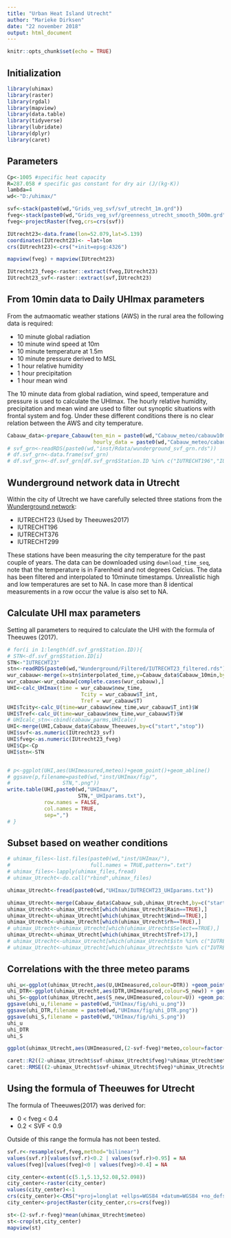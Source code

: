```yaml
---
title: "Urban Heat Island Utrecht"
author: "Marieke Dirksen"
date: "22 november 2018"
output: html_document
---
```


```r
knitr::opts_chunk$set(echo = TRUE)
```

## Initialization
```r
library(uhimax)
library(raster)
library(rgdal)
library(mapview)
library(data.table)
library(tidyverse)
library(lubridate)
library(dplyr)
library(caret)
```

## Parameters

```r
Cp<-1005 #specific heat capacity
R=287.058 # specific gas constant for dry air (J/(kg·K))
lambda=4
wd<-"D:/uhimax/"

svf<-stack(paste0(wd,"Grids_veg_svf/svf_utrecht_1m.grd"))
fveg<-stack(paste0(wd,"Grids_veg_svf/greenness_utrecht_smooth_500m.grd"))
fveg<-projectRaster(fveg,crs=crs(svf))

IUtrecht23<-data.frame(lon=52.079,lat=5.139)
coordinates(IUtrecht23)<- ~lat+lon
crs(IUtrecht23)<-crs("+init=epsg:4326")

mapview(fveg) + mapview(IUtrecht23)

IUtrecht23_fveg<-raster::extract(fveg,IUtrecht23)
IUtrecht23_svf<-raster::extract(svf,IUtrecht23)
```

## From 10min data to Daily UHImax parameters

From the autmaomatic weather stations (AWS) in the rural area the following data is required:

* 10 minute global radiation
* 10 minute wind speed at 10m
* 10 minute temperature at 1.5m
* 10 minute pressure derived to MSL
* 1 hour relative humidity
* 1 hour precipitation 
* 1 hour mean wind

The 10 minute data from global radiation, wind speed, temperature and pressure is used to calculate the UHImax. The hourly relative humidity, precipitation and mean wind are used to filter out synoptic situations with frontal system and fog. Under these different conditions there is no clear relation between the AWS and city temperature.


```r
Cabauw_data<-prepare_Cabauw(ten_min = paste0(wd,"Cabauw_meteo/cabauw10min.csv"),
                            hourly_data = paste0(wd,"Cabauw_meteo/cabauw_hourly.csv"))
# svf_grn<-readRDS(paste0(wd,"inst/Rdata/wunderground_svf_grn.rds"))
# df.svf_grn<-data.frame(svf_grn)
# df.svf_grn<-df.svf_grn[df.svf_grn$Station.ID %in% c("IUTRECHT196","IUTRECHT376","IUTRECHT299"),]

```

## Wunderground network data in Utrecht
Within the city of Utrecht we have carefully selected three stations from the [Wunderground network](www.wunderground.com):

* IUTRECHT23 (Used by Theeuwes2017)
* IUTRECHT196
* IUTRECHT376
* IUTRECHT299

These stations have been measuring the city temperature for the past couple of years. The data can be downloaded using `download_time_seq`, note that the temperature is in Farenheid and not degrees Celcius. The data has been filtered and interpolated to 10minute timestamps. Unrealistic high and low temperatures are set to NA. In case more than 8 identical measurements in a row occur the value is also set to NA.

## Calculate UHI max parameters 

Setting all parameters to required to calculate the UHI with the formula of Theeuwes (2017). 

```r
# for(i in 1:length(df.svf_grn$Station.ID)){
# STN<-df.svf_grn$Station.ID[i]
STN<-"IUTRECHT23"
stn<-readRDS(paste0(wd,"Wunderground/Filtered/IUTRECHT23_filtered.rds"))
wur_cabauw<-merge(x=stn$interpolated_time,y=Cabauw_data$Cabauw_10min,by.x="new_time",by.y="time")
wur_cabauw<-wur_cabauw[complete.cases(wur_cabauw),]
UHI<-calc_UHImax(time = wur_cabauw$new_time,
                        Tcity = wur_cabauw$T_int,
                        Tref = wur_cabauw$T)
UHI$Tcity<-calc_U(time=wur_cabauw$new_time,wur_cabauw$T_int)$W
UHI$Tref<-calc_U(time=wur_cabauw$new_time,wur_cabauw$T)$W
# UHIcalc_stn<-cbind(cabauw_parms,UHIcalc)
UHI<-merge(UHI,Cabauw_data$Cabauw_Theeuwes,by=c("start","stop"))
UHI$svf<-as.numeric(IUtrecht23_svf)
UHI$fveg<-as.numeric(IUtrecht23_fveg)
UHI$Cp<-Cp
UHI$stn<-STN


# p<-ggplot(UHI,aes(UHImeasured,meteo))+geom_point()+geom_abline()
# ggsave(p,filename=paste0(wd,"inst/UHImax/fig/",
#                 STN,".png"))
write.table(UHI,paste0(wd,"UHImax/",
                       STN,"_UHIparams.txt"),
            row.names = FALSE,
            col.names = TRUE,
            sep=",")
# }
```

## Subset based on weather conditions
```r
# uhimax_files<-list.files(paste0(wd,"inst/UHImax/"),
#                          full.names = TRUE,pattern=".txt")
# uhimax_files<-lapply(uhimax_files,fread)
# uhimax_Utrecht<-do.call("rbind",uhimax_files)

uhimax_Utrecht<-fread(paste0(wd,"UHImax/IUTRECHT23_UHIparams.txt"))

uhimax_Utrecht<-merge(Cabauw_data$Cabauw_sub,uhimax_Utrecht,by=c("start","stop"))
uhimax_Utrecht<-uhimax_Utrecht[which(uhimax_Utrecht$Rain==TRUE),]
uhimax_Utrecht<-uhimax_Utrecht[which(uhimax_Utrecht$Wind==TRUE),]
uhimax_Utrecht<-uhimax_Utrecht[which(uhimax_Utrecht$rh==TRUE),]
# uhimax_Utrecht<-uhimax_Utrecht[which(uhimax_Utrecht$Select==TRUE),]
uhimax_Utrecht<-uhimax_Utrecht[which(uhimax_Utrecht$Tref>17),]
# uhimax_Utrecht<-uhimax_Utrecht[which(uhimax_Utrecht$stn %in% c("IUTRECHT23")),]
# uhimax_Utrecht<-uhimax_Utrecht[which(uhimax_Utrecht$stn %in% c("IUTRECHT23","IUTRECHT196","IUTRECHT376","IUTRECHT299")),]
```

## Correlations with the three meteo params
```r
uhi_u<-ggplot(uhimax_Utrecht,aes(U,UHImeasured,colour=DTR)) +geom_point() + scale_color_gradientn(colours = terrain.colors(20))
uhi_DTR<-ggplot(uhimax_Utrecht,aes(DTR,UHImeasured,colour=S_new)) + geom_point()+scale_color_gradientn(colours = heat.colors(20))
uhi_S<-ggplot(uhimax_Utrecht,aes(S_new,UHImeasured,colour=U)) +geom_point() + geom_point()+scale_color_gradientn(colours = topo.colors(20))
ggsave(uhi_u,filename = paste0(wd,"UHImax/fig/uhi_u.png"))
ggsave(uhi_DTR,filename = paste0(wd,"UHImax/fig/uhi_DTR.png"))
ggsave(uhi_S,filename = paste0(wd,"UHImax/fig/uhi_S.png"))
uhi_u
uhi_DTR
uhi_S

ggplot(uhimax_Utrecht,aes(UHImeasured,(2-svf-fveg)*meteo,colour=factor(stn))) +geom_point() +geom_abline() +xlim(0,10)+ylim(0,10)

caret::R2((2-uhimax_Utrecht$svf-uhimax_Utrecht$fveg)*uhimax_Utrecht$meteo,uhimax_Utrecht$UHImeasured)
caret::RMSE((2-uhimax_Utrecht$svf-uhimax_Utrecht$fveg)*uhimax_Utrecht$meteo,uhimax_Utrecht$UHImeasured)
```
## Using the formula of Theeuwes for Utrecht

The formula of Theeuwes(2017) was derived for:

* 0 < fveg < 0.4
* 0.2 < SVF < 0.9

Outside of this range the formula has not been tested.
```r
svf.r<-resample(svf,fveg,method="bilinear")
values(svf.r)[values(svf.r)<0.2 | values(svf.r)>0.95] = NA
values(fveg)[values(fveg)<0 | values(fveg)>0.4] = NA

city_center<-extent(c(5.1,5.13,52.08,52.098))
city_center<-raster(city_center)
values(city_center)<-1
crs(city_center)<-CRS("+proj=longlat +ellps=WGS84 +datum=WGS84 +no_defs")
city_center<-projectRaster(city_center,crs=crs(fveg))

st<-(2-svf.r-fveg)*mean(uhimax_Utrecht$meteo)
st<-crop(st,city_center)
mapview(st)
```


<!-- ## Exploring non-linearity -->
<!-- ```{r visualization} -->
<!-- ggplot(uhimax_Utrecht,aes(UHImeasured,(2-svf-fveg)*meteo,colour=factor(stn))) +geom_point() +geom_abline() + xlim(0,10) +ylim(0,10) -->

<!-- ggplot(uhimax_Utrecht,aes(x=UHImeasured/(DTR*U),y=S/(rho*Cp*24))) +geom_point() +ylim(0,0.018) +xlim(0,0.80) -->

<!-- # y<-uhimax_Utrecht$S/(uhimax_Utrecht$rho*Cp*24) -->
<!-- # x<-uhimax_Utrecht$UHImeasured/(uhimax_Utrecht$DTR*uhimax_Utrecht$U) -->
<!-- # df<-data.frame(y,x) -->
<!-- # fit=nls(y ~ b*x^a,data=df,start=list(b=0.27,a=1.7)) -->

<!-- #p.meteo<-ggplot(uhimax_Utrecht,aes(UHImeasured,meteo,colour=factor(stn))) +geom_point() +geom_abline() -->
<!-- #p.meteo -->
<!-- #ggsave(p.meteo,filename = paste0(wd,"inst/UHImax/fig/uhimax_measured.png")) -->
<!-- ``` -->

<!-- ## Correlations with the vegetation and sky view factor -->
<!-- ```{r} -->
<!-- #####################Fitting it ourselfs -->
<!-- library(lme4) -->
<!-- fits<-lmList(formula=UHImeasured~0+meteo | stn,data=uhimax_Utrecht) #Residual standard error: 0.04697533 -->
<!-- coef_fits<-coef(fits) -->
<!-- names(coef_fits)<-"alpha" -->
<!-- coef_fits$stn<-rownames(coef_fits) -->
<!-- full_m<-merge(coef_fits,uhimax_Utrecht,by="stn") -->

<!-- # intercept_station<-coef_fits[1]+full_m$svf[1]+full_m$fveg[1] -->

<!-- # fit=lm(alpha ~ svf+fveg,data=full_m) -->
<!-- # a1=coef(fit)[1] -->
<!-- # a2=coef(fit)[2] -->
<!-- # a3=coef(fit)[3] -->

<!-- ggplot(data=full_m,aes(fveg,alpha))+geom_point()+ -->
<!--   xlab("fveg")+ -->
<!--   ylab("alpha")+ -->
<!--   geom_abline() -->

<!-- ggplot(data=full_m,aes(svf,alpha))+geom_point()+ -->
<!--   xlab("svf")+ -->
<!--   ylab("alpha")+ -->
<!--   geom_abline() -->

<!-- ggplot(data=full_m,aes(2-svf-fveg,alpha,colour=factor(stn)))+geom_point()+ -->
<!--   xlab("2-SVF-fveg")+ -->
<!--   ylab("alpha")+ -->
<!--   geom_abline() -->

<!-- ``` -->





